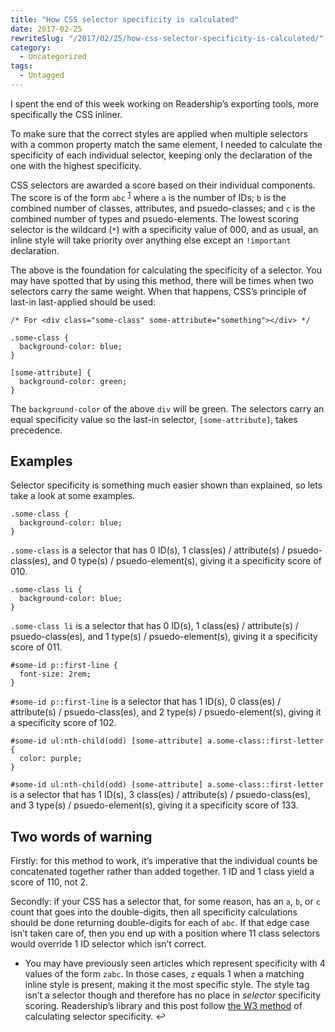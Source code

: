 ```yaml
---
title: "How CSS selector specificity is calculated"
date: 2017-02-25
rewriteSlug: "/2017/02/25/how-css-selector-specificity-is-calculated/"
category:
  - Uncategorized
tags:
  - Untagged
---
```


I spent the end of this week working on Readership’s exporting tools, more specifically the CSS inliner.

To make sure that the correct styles are applied when multiple selectors with a common property match the same element, I needed to calculate the specificity of each individual selector, keeping only the declaration of the one with the highest specificity.

<!-- readmore -->

CSS selectors are awarded a score based on their individual components. The score is of the form `abc` <sup id="fnref-38-1"><a href="#fn-38-1">1</a></sup> where `a` is the number of IDs; `b` is the combined number of classes, attributes, and psuedo-classes; and `c` is the combined number of types and psuedo-elements. The lowest scoring selector is the wildcard (`*`) with a specificity value of 000, and as usual, an inline style will take priority over anything else except an `!important` declaration.

The above is the foundation for calculating the specificity of a selector. You may have spotted that by using this method, there will be times when two selectors carry the same weight. When that happens, CSS’s principle of last-in last-applied should be used:

```
/* For <div class="some-class" some-attribute="something"></div> */

.some-class {
  background-color: blue;
}

[some-attribute] {
  background-color: green;
}
```

The `background-color` of the above `div` will be green. The selectors carry an equal specificity value so the last-in selector, `[some-attribute]`, takes precedence.

## Examples

Selector specificity is something much easier shown than explained, so lets take a look at some examples.

```
.some-class {
  background-color: blue;
}
```

`.some-class` is a selector that has 0 ID(s), 1 class(es) / attribute(s) / psuedo-class(es), and 0 type(s) / psuedo-element(s), giving it a specificity score of 010.

```
.some-class li {
  background-color: blue;
}
```

`.some-class li` is a selector that has 0 ID(s), 1 class(es) / attribute(s) / psuedo-class(es), and 1 type(s) / psuedo-element(s), giving it a specificity score of 011.

```
#some-id p::first-line {
  font-size: 2rem;
}
```

`#some-id p::first-line` is a selector that has 1 ID(s), 0 class(es) / attribute(s) / psuedo-class(es), and 2 type(s) / psuedo-element(s), giving it a specificity score of 102.

```
#some-id ul:nth-child(odd) [some-attribute] a.some-class::first-letter {
  color: purple;
}
```

`#some-id ul:nth-child(odd) [some-attribute] a.some-class::first-letter` is a selector that has 1 ID(s), 3 class(es) / attribute(s) / psuedo-class(es), and 3 type(s) / psuedo-element(s), giving it a specificity score of 133.

## Two words of warning

Firstly: for this method to work, it’s imperative that the individual counts be concatenated together rather than added together. 1 ID and 1 class yield a score of 110, not 2.

Secondly: if your CSS has a selector that, for some reason, has an `a`, `b`, or `c` count that goes into the double-digits, then all specificity calculations should be done returning double-digits for each of `abc`. If that edge case isn’t taken care of, then you end up with a position where 11 class selectors would override 1 ID selector which isn’t correct.

- You may have previously seen articles which represent specificity with 4 values of the form `zabc`. In those cases, `z` equals 1 when a matching inline style is present, making it the most specific style. The style tag isn’t a selector though and therefore has no place in _selector_ specificity scoring. Readership’s library and this post follow [the W3 method](https://www.w3.org/TR/selectors/#specificity) of calculating selector specificity.&nbsp;↩
  
